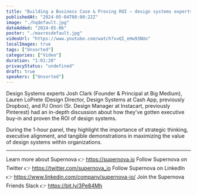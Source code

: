 ```yaml
---
title: "Building a Business Case & Proving ROI — design systems experts panel, hosted by Supernova"
publishedAt: "2024-05-04T08:00:22Z"
image: "./hqdefault.jpg"
dateAdded: "2024-05-06"
poster: "./maxresdefault.jpg"
videoUrl: "https://www.youtube.com/watch?v=QI_eHw93NUo"
localImages: true
tags: ["Unsorted"]
categories: ["Video"]
duration: "1:01:28"
privacyStatus: "undefined"
draft: true
speakers: ["Unsorted"]
---
```

Design Systems experts Josh Clark (Founder & Principal at Big Medium), Lauren LoPrete (Design Director, Design Systems at Cash App, previously Dropbox), and PJ Onori (Sr. Design Manager at Instacart, previously Pinterest) had an in-depth discussion about how they’ve gotten executive buy-in and proven the ROI of design systems. 

During the 1-hour panel, they highlight the importance of strategic thinking, executive alignment, and tangible demonstrations in maximizing the value of design systems within organizations.

----------
Learn more about Supernova 👉 https://supernova.io
Follow Supernova on Twitter 👉  https://twitter.com/supernova_io
Follow Supernova on LinkedIn 👉 https://www.linkedin.com/company/supernova-io/
Join the Supernova Friends Slack 👉 https://bit.ly/3Pe84Mh
